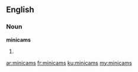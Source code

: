 ==English==
===Noun===
'''minicams'''

#{{plural of|minicam}}

[[ar:minicams]]
[[fr:minicams]]
[[ku:minicams]]
[[my:minicams]]